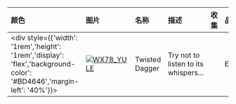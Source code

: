 | 颜色    | 图片                                                                                                                                                         | 名称           | 描述                                 | 收集 | 品质    | 交易 |
| :------ | :----------------------------------------------------------------------------------------------------------------------------------------------------------- | :------------- | :----------------------------------- | :--- | :------ | :--- |
| <div style={{'width': '1rem','height': '1rem','display': 'flex','background-color': '#BD4646','margin-left': '40%'}}></div> | [![WX78_YULE](https://items.kleientertainment.com/images/DST/NIGHTSWORD_CURVE/small)](https://items.kleientertainment.com/images/DST/NIGHTSWORD_CURVE/small) | Twisted Dagger | Try not to listen to its whispers... |      | Elegant | 否   |
